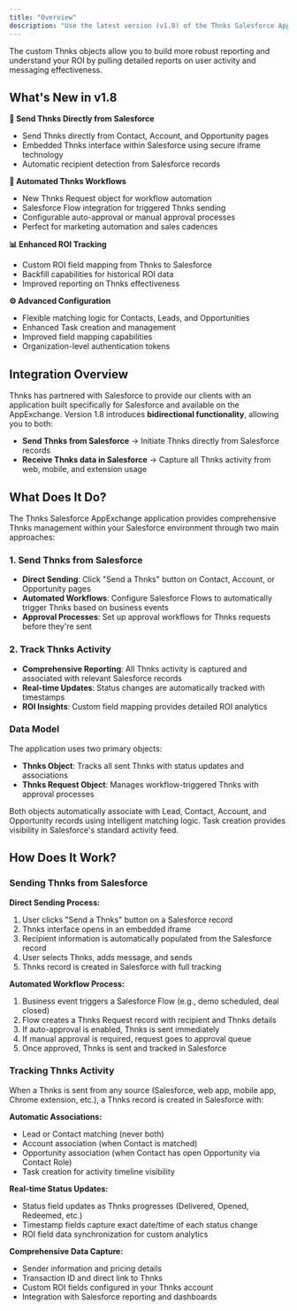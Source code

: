 ```yaml
---
title: "Overview"
description: "Use the latest version (v1.8) of the Thnks Salesforce AppExchange app to capture all of your company's Thnks activity and send Thnks directly from within Salesforce. The app provides comprehensive integration between Thnks and Salesforce Leads, Contacts, Accounts and Opportunities."
---
```


The custom Thnks objects allow you to build more robust reporting and understand your ROI by pulling detailed reports on user activity and messaging effectiveness.

## What's New in v1.8

**🎯 Send Thnks Directly from Salesforce**

- Send Thnks directly from Contact, Account, and Opportunity pages
- Embedded Thnks interface within Salesforce using secure iframe technology
- Automatic recipient detection from Salesforce records

**🔄 Automated Thnks Workflows**

- New Thnks Request object for workflow automation
- Salesforce Flow integration for triggered Thnks sending
- Configurable auto-approval or manual approval processes
- Perfect for marketing automation and sales cadences

**📊 Enhanced ROI Tracking**

- Custom ROI field mapping from Thnks to Salesforce
- Backfill capabilities for historical ROI data
- Improved reporting on Thnks effectiveness

**⚙️ Advanced Configuration**

- Flexible matching logic for Contacts, Leads, and Opportunities
- Enhanced Task creation and management
- Improved field mapping capabilities
- Organization-level authentication tokens

## Integration Overview

Thnks has partnered with Salesforce to provide our clients with an application built specifically for Salesforce and available on the AppExchange. Version 1.8 introduces **bidirectional functionality**, allowing you to both:

- **Send Thnks from Salesforce** → Initiate Thnks directly from Salesforce records
- **Receive Thnks data in Salesforce** → Capture all Thnks activity from web, mobile, and extension usage

## What Does It Do?

The Thnks Salesforce AppExchange application provides comprehensive Thnks management within your Salesforce environment through two main approaches:

### 1. Send Thnks from Salesforce

- **Direct Sending**: Click "Send a Thnks" button on Contact, Account, or Opportunity pages
- **Automated Workflows**: Configure Salesforce Flows to automatically trigger Thnks based on business events
- **Approval Processes**: Set up approval workflows for Thnks requests before they're sent

### 2. Track Thnks Activity

- **Comprehensive Reporting**: All Thnks activity is captured and associated with relevant Salesforce records
- **Real-time Updates**: Status changes are automatically tracked with timestamps
- **ROI Insights**: Custom field mapping provides detailed ROI analytics

### Data Model

The application uses two primary objects:

- **Thnks Object**: Tracks all sent Thnks with status updates and associations
- **Thnks Request Object**: Manages workflow-triggered Thnks with approval processes

Both objects automatically associate with Lead, Contact, Account, and Opportunity records using intelligent matching logic. Task creation provides visibility in Salesforce's standard activity feed.

## How Does It Work?

### Sending Thnks from Salesforce

**Direct Sending Process:**

1. User clicks "Send a Thnks" button on a Salesforce record
2. Thnks interface opens in an embedded iframe
3. Recipient information is automatically populated from the Salesforce record
4. User selects Thnks, adds message, and sends
5. Thnks record is created in Salesforce with full tracking

**Automated Workflow Process:**

1. Business event triggers a Salesforce Flow (e.g., demo scheduled, deal closed)
2. Flow creates a Thnks Request record with recipient and Thnks details
3. If auto-approval is enabled, Thnks is sent immediately
4. If manual approval is required, request goes to approval queue
5. Once approved, Thnks is sent and tracked in Salesforce

### Tracking Thnks Activity

When a Thnks is sent from any source (Salesforce, web app, mobile app, Chrome extension, etc.), a Thnks record is created in Salesforce with:

**Automatic Associations:**

- Lead or Contact matching (never both)
- Account association (when Contact is matched)
- Opportunity association (when Contact has open Opportunity via Contact Role)
- Task creation for activity timeline visibility

**Real-time Status Updates:**

- Status field updates as Thnks progresses (Delivered, Opened, Redeemed, etc.)
- Timestamp fields capture exact date/time of each status change
- ROI field data synchronization for custom analytics

**Comprehensive Data Capture:**

- Sender information and pricing details
- Transaction ID and direct link to Thnks
- Custom ROI fields configured in your Thnks account
- Integration with Salesforce reporting and dashboards